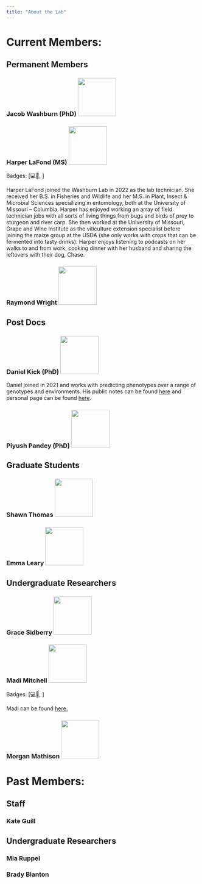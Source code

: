 ```yaml
---
title: "About the Lab"
---
```


# Current Members:

## Permanent Members

### Jacob Washburn (PhD) ![](people/JacobWashburn/JacobDWashburn.jpg){width="100"}


### Harper LaFond (MS) ![](people/HarperLaFond/HarperLaFond.jpg){width="100"}

Badges: \[💻🧙, \]

Harper LaFond joined the Washburn Lab in 2022 as the lab technician. She received her B.S. in Fisheries and Wildlife and her M.S. in Plant, Insect & Microbial Sciences specializing in entomology, both at the University of Missouri – Columbia. Harper has enjoyed working an array of field technician jobs with all sorts of living things from bugs and birds of prey to sturgeon and river carp. She then worked at the University of Missouri, Grape and Wine Institute as the viticulture extension specialist before joining the maize group at the USDA (she only works with crops that can be fermented into tasty drinks). Harper enjoys listening to podcasts on her walks to and from work, cooking dinner with her husband and sharing the leftovers with their dog, Chase. 

### Raymond Wright ![](people/GenericPerson/GenericPerson.png){width="100"}


## Post Docs

### Daniel Kick (PhD) ![](people/DanielKick/DanielKick.png){width="100"}

Daniel joined in 2021 and works with predicting phenotypes over a range of genotypes and environments. His public notes can be found [here](/posts/DanielKick/index.html) and personal page can be found [here](www.danielkick.com).

### Piyush Pandey (PhD) ![](people/PiyushPandy/PiyushPandy.jpg){width="100"}


## Graduate Students

### Shawn Thomas ![](people/ShawnThomas/ShawnThomas.jpg){width="100"}

### Emma Leary ![](people/GenericPerson/GenericPerson.png){width="100"}

## Undergraduate Researchers

### Grace Sidberry ![](people/GraceSidberry/GraceSidberry.jpg){width="100"}

### Madi Mitchell ![](people/MadiMitchell/MadiMitchell.jpg){width="100"}

Badges: \[💻🧙, \]

Madi can be found [here.](https://mnmzbd24.github.io/)

### Morgan Mathison ![](people/GenericPerson/GenericPerson.png){width="100"}

# Past Members:

## Staff

### Kate Guill

## Undergraduate Researchers

### Mia Ruppel

### Brady Blanton
